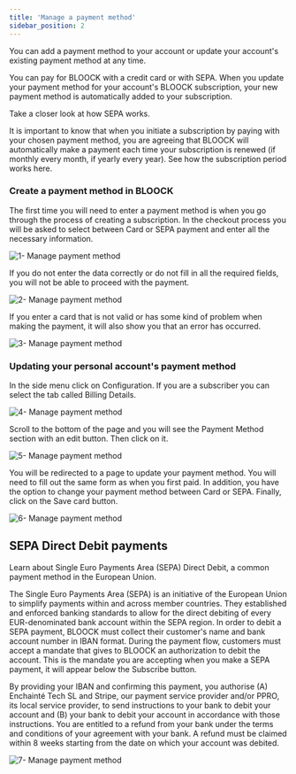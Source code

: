 ```yaml
---
title: 'Manage a payment method'
sidebar_position: 2
---
```


You can add a payment method to your account or update your account's existing payment method at any time.

You can pay for BLOOCK with a credit card or with SEPA. When you update your payment method for your account's BLOOCK subscription, your new payment method is automatically added to your subscription.

Take a closer look at how SEPA works.

It is important to know that when you initiate a subscription by paying with your chosen payment method, you are agreeing that BLOOCK will automatically make a payment each time your subscription is renewed (if monthly every month, if yearly every year). See how the subscription period works here.

### Create a payment method in BLOOCK

The first time you will need to enter a payment method is when you go through the process of creating a subscription. In the checkout process you will be asked to select between Card or SEPA payment and enter all the necessary information.

![1- Manage payment method](/static/docs/guides/billing/manage-payment-method/1-manage-payment-method.png)

If you do not enter the data correctly or do not fill in all the required fields, you will not be able to proceed with the payment.

![2- Manage payment method](/static/docs/guides/billing/manage-payment-method/2-manage-payment-method.png)

If you enter a card that is not valid or has some kind of problem when making the payment, it will also show you that an error has occurred.

![3- Manage payment method](/static/docs/guides/billing/manage-payment-method/3-manage-payment-method.png)

### Updating your personal account's payment method

In the side menu click on Configuration. If you are a subscriber you can select the tab called Billing Details.

![4- Manage payment method](/static/docs/guides/billing/manage-payment-method/4-manage-payment-method.png)

Scroll to the bottom of the page and you will see the Payment Method section with an edit button. Then click on it.

![5- Manage payment method](/static/docs/guides/billing/manage-payment-method/5-manage-payment-method.png)

You will be redirected to a page to update your payment method. You will need to fill out the same form as when you first paid. In addition, you have the option to change your payment method between Card or SEPA. Finally, click on the Save card button.

![6- Manage payment method](/static/docs/guides/billing/manage-payment-method/6-manage-payment-method.png)

## SEPA Direct Debit payments

Learn about Single Euro Payments Area (SEPA) Direct Debit, a common payment method in the European Union.

The Single Euro Payments Area (SEPA) is an initiative of the European Union to simplify payments within and across member countries. They established and enforced banking standards to allow for the direct debiting of every EUR-denominated bank account within the SEPA region.
In order to debit a SEPA payment, BLOOCK must collect their customer's name and bank account number in IBAN format. During the payment flow, customers must accept a mandate that gives to BLOOCK an authorization to debit the account.
This is the mandate you are accepting when you make a SEPA payment, it will appear below the Subscribe button.

By providing your IBAN and confirming this payment, you authorise (A) Enchainté Tech SL and Stripe, our payment service provider and/or PPRO, its local service provider, to send instructions to your bank to debit your account and (B) your bank to debit your account in accordance with those instructions. You are entitled to a refund from your bank under the terms and conditions of your agreement with your bank. A refund must be claimed within 8 weeks starting from the date on which your account was debited.

![7- Manage payment method](/static/docs/guides/billing/manage-payment-method/1-sepa-payment.png)
